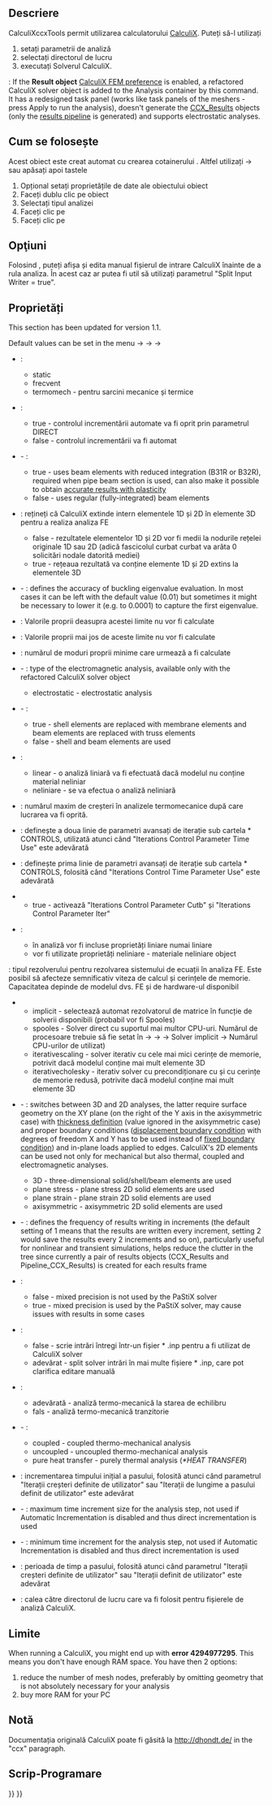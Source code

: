 <languages/>

{{Docnav
|[[FEM_FemMesh2Mesh|FEM mesh to mesh]]
|[[FEM_SolverElmer|Solver Elmer]]
|[[FEM_Workbench|FEM]]
|IconL=FEM_FemMesh2Mesh.svg
|IconR=FEM_SolverElmer.svg
|IconC=Workbench_FEM.svg
}}

<div class="mw-translate-fuzzy">
{{GuiCommand
|Name=FEM SolverCalculixCxxtools
|MenuLocation=Solve → Solver CalculiX Standard
|Workbenches=[[FEM Workbench|FEM]]
|Shortcut=
|SeeAlso=[[FEM_tutorial|FEM tutorial]]
}}
</div>

<span id="Description"></span>
==Descriere==

<div class="mw-translate-fuzzy">
CalculiXccxTools permit utilizarea calculatorului [http://dhondt.de/ CalculiX]. Puteți să-l utilizați
# setați parametrii de analiză
# selectați directorul de lucru
# executați Solverul CalculiX.
</div>

{{Version|1.1}}: If the '''Result object''' [[FEM_Preferences#CalculiX|CalculiX FEM preference]] is enabled, a refactored CalculiX solver object is added to the Analysis container by this command. It has a redesigned task panel (works like task panels of the meshers - press Apply to run the analysis), doesn't generate the [[FEM_ResultShow|CCX_Results]] objects (only the [[FEM_PostPipelineFromResult|results pipeline]] is generated) and supports electrostatic analyses.

<span id="Usage"></span>
<div class="mw-translate-fuzzy">
== Cum se folosește ==
</div>

<div class="mw-translate-fuzzy">
Acest obiect este creat automat cu crearea cotainerului {{KEY|[[Image: FEM_Analysis.svg | 24px]] [[FEM_Analysis|Container de analiză]]}}. Altfel utilizați {{KEY|Solve}} → {{KEY|Solver CalculiX Standard}} sau apăsați {{KEY|S}} apoi tastele {{KEY|X}}
# Opțional setați proprietățile de date ale obiectului {{KEY|[[Image: FEM_SolverCalculixCxxtools.svg | 24px]] CalculiXccxTools}} obiect
# Faceți dublu clic pe {{KEY|[[Image: FEM_SolverCalculixCxxtools.svg|24px]] CalculiXccxTools}} obiect
# Selectați tipul analizei
# Faceți clic pe {{KEY|Write .inp file}}
# Faceți clic pe {{KEY|Run CalculiX}}
</div>

<span id="Options"></span>
== Opţiuni ==

<div class="mw-translate-fuzzy">
Folosind {{KEY | Edit .inp file}}, puteți afișa și edita manual fișierul de intrare CalculiX înainte de a rula analiza. În acest caz ar putea fi util să utilizați parametrul "Split Input Writer = true".
</div>

<span id="Properties"></span>
==Proprietăți==

This section has been updated for version 1.1.

<div class="mw-translate-fuzzy">
Default values can be set in the menu {{KEY|Edit}} → {{KEY|Preferences}} → {{KEY|FEM}} → {{KEY|CalculiX}}
</div>

<div class="mw-translate-fuzzy">
* {{PropertyData|Analysis Type}}:
** static
** frecvent
** termomech - pentru sarcini mecanice și termice
</div>

<div class="mw-translate-fuzzy">
* {{PropertyData|Iterations User Defined Incrementations}}:
** true - controlul incrementării automate va fi oprit prin parametrul DIRECT
** false - controlul incrementării va fi automat
</div>

* {{PropertyData|Beam Reduced Integration}} - {{Version|1.0}}:
** true - uses beam elements with reduced integration (B31R or B32R), required when pipe beam section is used, can also make it possible to obtain [https://forum.freecad.org/viewtopic.php?t=61233 accurate results with plasticity]
** false - uses regular (fully-integrated) beam elements

<div class="mw-translate-fuzzy">
* {{PropertyData|Beam Shell Result Output 3D}}: rețineți că CalculiX extinde intern elementele 1D și 2D în elemente 3D pentru a realiza analiza FE
** false - rezultatele elementelor 1D și 2D vor fi medii la nodurile rețelei originale 1D sau 2D (adică fascicolul curbat curbat va arăta 0 solicitări nodale datorită mediei)
** true - rețeaua rezultată va conține elemente 1D și 2D extins la elementele 3D
</div>

* {{PropertyData|Buckling Accuracy}} - {{Version|1.1}}: defines the accuracy of buckling eigenvalue evaluation. In most cases it can be left with the default value (0.01) but sometimes it might be necessary to lower it (e.g. to 0.0001) to capture the first eigenvalue.

<div class="mw-translate-fuzzy">
* {{PropertyData|Eigenmode High Limit}}: Valorile proprii deasupra acestei limite nu vor fi calculate
</div>

* {{PropertyData|Eigenmode Low Limit}}: Valorile proprii mai jos de aceste limite nu vor fi calculate

* {{PropertyData|Eigenmodes Count}}: numărul de moduri proprii minime care urmează a fi calculate

* {{PropertyData|Electromagnetic Mode}} - {{Version|1.0}}: type of the electromagnetic analysis, available only with the refactored CalculiX solver object
** electrostatic - electrostatic analysis

* {{PropertyData|Exclude Bending Stiffness}} - {{Version|1.1}}:
** true - shell elements are replaced with membrane elements and beam elements are replaced with truss elements
** false - shell and beam elements are used

<div class="mw-translate-fuzzy">
* {{PropertyData|Geometric Nonlinearity}}:
** linear - o analiză liniară va fi efectuată dacă modelul nu conține material neliniar
** neliniare - se va efectua o analiză neliniară
</div>

<div class="mw-translate-fuzzy">
* {{PropertyData|Iterations Thermo Mech Maximum}}: numărul maxim de creșteri în analizele termomecanice după care lucrarea va fi oprită.
</div>

<div class="mw-translate-fuzzy">
* {{PropertyData|Iterations Control parameter Cutb}}: definește a doua linie de parametri avansați de iterație sub cartela * CONTROLS, utilizată atunci când "Iterations Control Parameter Time Use" este adevărată
</div>

<div class="mw-translate-fuzzy">
* {{PropertyData|Iterations Control Parameter Iter}}: definește prima linie de parametri avansați de iterație sub cartela * CONTROLS, folosită când "Iterations Control Time Parameter Use" este adevărată
</div>

<div class="mw-translate-fuzzy">
* {{PropertyData|Iterations Control Parameter Time Use}}
** true - activează "Iterations Control Parameter Cutb" și "Iterations Control Parameter Iter"
</div>

<div class="mw-translate-fuzzy">
* {{PropertyData|Material Nonlinearity}}:
** în analiză vor fi incluse proprietăți liniare numai liniare
** vor fi utilizate proprietăți neliniare - materiale neliniare {{KEY|[[Image:FEM_MaterialMechanicalNonlinear.png|24px]] '''[[FEM_MaterialMechanicalNonlinear|Nonlinear mechanical material]]'''}} object
</div>

<div class="mw-translate-fuzzy">
{{PropertyData | Matrix Solver Type}}: tipul rezolverului pentru rezolvarea sistemului de ecuații în analiza FE. Este posibil să afecteze semnificativ viteza de calcul și cerințele de memorie. Capacitatea depinde de modelul dvs. FE și de hardware-ul disponibil
** implicit - selectează automat rezolvatorul de matrice în funcție de solverii disponibili (probabil vor fi Spooles)
** spooles - Solver direct cu suportul mai multor CPU-uri. Numărul de procesoare trebuie să fie setat în {{KEY | Edit}} → {{KEY | Preferences}} → {{KEY | FEM}} → {{KEY | CalculiX}} Solver implicit → Numărul CPU-urilor de utilizat)
** iterativescaling - solver iterativ cu cele mai mici cerințe de memorie, potrivit dacă modelul conține mai mult elemente 3D
** iterativecholesky - iterativ solver cu precondiționare cu și cu cerințe de memorie redusă, potrivite dacă modelul conține mai mult elemente 3D
</div>

* {{PropertyData|Model Space}} - {{Version|1.0}}: switches between 3D and 2D analyses, the latter require surface geometry on the XY plane (on the right of the Y axis in the axisymmetric case) with [[FEM_ElementGeometry2D|thickness definition]] (value ignored in the axisymmetric case) and proper boundary conditions ([[FEM_ConstraintDisplacement|displacement boundary condition]] with degrees of freedom X and Y has to be used instead of [[FEM_ConstraintFixed|fixed boundary condition]]) and in-plane loads applied to edges. CalculiX's 2D elements can be used not only for mechanical but also thermal, coupled and electromagnetic analyses.
** 3D - three-dimensional solid/shell/beam elements are used
** plane stress - plane stress 2D solid elements are used
** plane strain - plane strain 2D solid elements are used
** axisymmetric - axisymmetric 2D solid elements are used

* {{PropertyData|Output Frequency}} - {{Version|1.0}}: defines the frequency of results writing in increments (the default setting of 1 means that the results are written every increment, setting 2 would save the results every 2 increments and so on), particularly useful for nonlinear and transient simulations, helps reduce the clutter in the tree since currently a pair of results objects (CCX_Results and Pipeline_CCX_Results) is created for each results frame

* {{PropertyData|Pastix Mixed Precision}}:
** false - mixed precision is not used by the PaStiX solver
** true - mixed precision is used by the PaStiX solver, may cause issues with results in some cases

<div class="mw-translate-fuzzy">
* {{PropertyData|Split Input Writer}}:
** false - scrie intrări întregi într-un fișier * .inp pentru a fi utilizat de CalculiX solver
** adevărat - split solver intrări în mai multe fișiere * .inp, care pot clarifica editare manuală
</div>

<div class="mw-translate-fuzzy">
* {{PropertyData|Thermo Mechanical Steady State}}:
** adevărată - analiză termo-mecanică la starea de echilibru
** fals - analiză termo-mecanică tranzitorie
</div>

* {{PropertyData|Thermo Mech Type}} - {{Version|1.0}}:
** coupled - coupled thermo-mechanical analysis
** uncoupled - uncoupled thermo-mechanical analysis
** pure heat transfer - purely thermal analysis (''*HEAT TRANSFER'')

<div class="mw-translate-fuzzy">
* {{PropertyData|Time Initial Step}}: incrementarea timpului inițial a pasului, folosită atunci când parametrul "Iterații creșteri definite de utilizator" sau "Iterații de lungime a pasului definit de utilizator" este adevărat
</div>

* {{PropertyData|Time Maximum Increment}} - {{Version|1.0}}: maximum time increment size for the analysis step, not used if Automatic Incrementation is disabled and thus direct incrementation is used

* {{PropertyData|Time Minimum Increment}} - {{Version|1.0}}: minimum time increment for the analysis step, not used if Automatic Incrementation is disabled and thus direct incrementation is used

<div class="mw-translate-fuzzy">
* {{PropertyData|Time End}}: perioada de timp a pasului, folosită atunci când parametrul "Iterații creșteri definite de utilizator" sau "Iterații definit de utilizator" este adevărat
</div>

* {{PropertyData|Working Dir}}: calea către directorul de lucru care va fi folosit pentru fișierele de analiză CalculiX.

<span id="Limitations"></span>
==Limite==

When running a CalculiX, you might end up with '''error 4294977295'''. This means you don't have enough RAM space. You have then 2 options:
# reduce the number of mesh nodes, preferably by omitting geometry that is not absolutely necessary for your analysis
# buy more RAM for your PC

<span id="Notes"></span>
==Notă==

Documentația originală CalculiX poate fi găsită la http://dhondt.de/ in the "ccx" paragraph.

<span id="Scripting"></span>
== Scrip-Programare ==


{{Docnav
|[[FEM_FemMesh2Mesh|FEM mesh to mesh]]
|[[FEM_SolverElmer|Solver Elmer]]
|[[FEM_Workbench|FEM]]
|IconL=FEM_FemMesh2Mesh.svg
|IconR=FEM_SolverElmer.svg
|IconC=Workbench_FEM.svg
}}

{{FEM Tools navi{{#translation:}}}}
{{Userdocnavi{{#translation:}}}}
